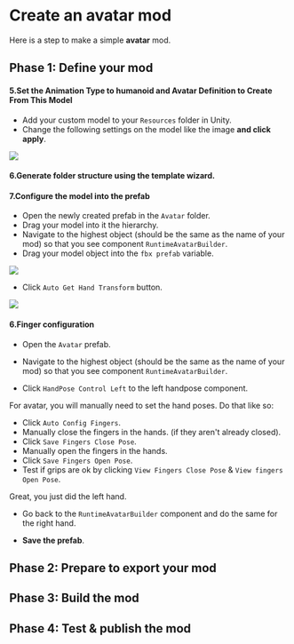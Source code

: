 
# Create an avatar mod

Here is a step to make a simple **avatar** mod.

## Phase 1: Define your mod

<ModTutorialFragmentStepOpenUnity />

#### 5.Set the Animation Type to humanoid and Avatar Definition to Create From This Model

* Add your custom model to your `Resources` folder in Unity.
* Change the following settings on the model like the image **and click apply**.

![](4.create-a-role-mod/model.png)

#### 6.Generate folder structure using the template wizard.

<ModTutorialFragmentStepTemplateWizard modType="Avatar" />

#### 7.Configure the model into the prefab

* Open the newly created prefab in the `Avatar` folder.
* Drag your model into it the hierarchy.
* Navigate to the highest object (should be the same as the name of your mod) so that you see component `RuntimeAvatarBuilder`.
* Drag your model object into the `fbx prefab` variable.

![](create-an-avatar-mod/runtime-avatar-builder-2.png)

* Click `Auto Get Hand Transform` button.

![](create-an-avatar-mod/auto-get-hand-transform.png)

#### 6.Finger configuration

* Open the `Avatar` prefab.
* Navigate to the highest object (should be the same as the name of your mod) so that you see component `RuntimeAvatarBuilder`.

* Click `HandPose Control Left` to the left handpose component.

For avatar, you will manually need to set the hand poses. Do that like so:

* Click `Auto Config Fingers`.
* Manually close the fingers in the hands. (if they aren't already closed).
* Click `Save Fingers Close Pose`.
* Manually open the fingers in the hands.
* Click `Save Fingers Open Pose`.
* Test if grips are ok by clicking `View Fingers Close Pose`  &  `View fingers Open Pose`.

Great, you just did the left hand.

* Go back to the `RuntimeAvatarBuilder` component and do the same for the right hand.

* **Save the prefab**.

## Phase 2: Prepare to export your mod

<ModTutorialFragmentStepCreateIcon />

## Phase 3: Build the mod

<ModTutorialFragmentPhaseBuild />

## Phase 4: Test & publish the mod

<ModTutorialFragmentPhaseTest />
